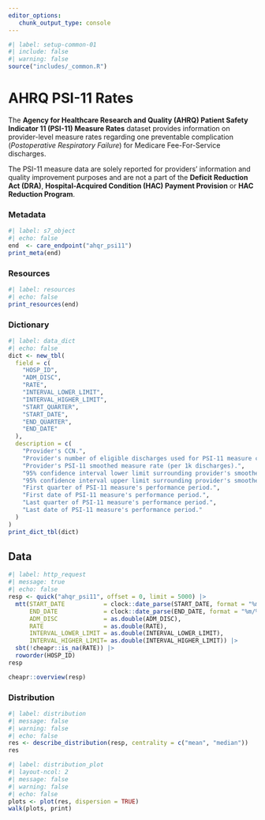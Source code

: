```yaml
---
editor_options: 
   chunk_output_type: console
---
```


```r
#| label: setup-common-01
#| include: false
#| warning: false
source("includes/_common.R")
```

# AHRQ PSI-11 Rates {#sec-ahqr}

The __Agency for Healthcare Research and Quality (AHRQ) Patient Safety Indicator 11 (PSI-11) Measure Rates__ dataset provides information on provider-level measure rates regarding one preventable complication (_Postoperative Respiratory Failure_) for Medicare Fee-For-Service discharges. 

[The PSI-11 measure data are solely reported for providers' information and quality improvement purposes and are not a part of the __Deficit Reduction Act (DRA)__, __Hospital-Acquired Condition (HAC) Payment Provision__ or __HAC Reduction Program__.]{.aside}

### Metadata

```r
#| label: s7_object
#| echo: false
end  <- care_endpoint("ahqr_psi11")
print_meta(end)
```

### Resources

```r
#| label: resources
#| echo: false
print_resources(end)
```

### Dictionary

```r
#| label: data_dict
#| echo: false
dict <- new_tbl(
  field = c(
    "HOSP_ID", 
    "ADM_DISC", 
    "RATE", 
    "INTERVAL_LOWER_LIMIT", 
    "INTERVAL_HIGHER_LIMIT", 
    "START_QUARTER", 
    "START_DATE", 
    "END_QUARTER", 
    "END_DATE"
  ),
  description = c(
    "Provider's CCN.", 
    "Provider's number of eligible discharges used for PSI-11 measure calculations.", 
    "Provider's PSI-11 smoothed measure rate (per 1k discharges).", 
    "95% confidence interval lower limit surrounding provider's smoothed measure rate.", 
    "95% confidence interval upper limit surrounding provider's smoothed measure rate.", 
    "First quarter of PSI-11 measure's performance period.", 
    "First date of PSI-11 measure's performance period.", 
    "Last quarter of PSI-11 measure's performance period.", 
    "Last date of PSI-11 measure's performance period."
  )
)
print_dict_tbl(dict)
```

## Data

```r
#| label: http_request
#| message: true
#| echo: false
resp <- quick("ahqr_psi11", offset = 0, limit = 5000) |> 
  mtt(START_DATE           = clock::date_parse(START_DATE, format = "%m/%d/%Y"),
      END_DATE             = clock::date_parse(END_DATE, format = "%m/%d/%Y"),
      ADM_DISC             = as.double(ADM_DISC),
      RATE                 = as.double(RATE),
      INTERVAL_LOWER_LIMIT = as.double(INTERVAL_LOWER_LIMIT),
      INTERVAL_HIGHER_LIMIT= as.double(INTERVAL_HIGHER_LIMIT)) |> 
  sbt(!cheapr::is_na(RATE)) |> 
  roworder(HOSP_ID)
resp

cheapr::overview(resp)
```

### Distribution

```r
#| label: distribution
#| message: false
#| warning: false
#| echo: false
res <- describe_distribution(resp, centrality = c("mean", "median"))
res
```

```r
#| label: distribution_plot
#| layout-ncol: 2
#| message: false
#| warning: false
#| echo: false
plots <- plot(res, dispersion = TRUE)
walk(plots, print)
```
